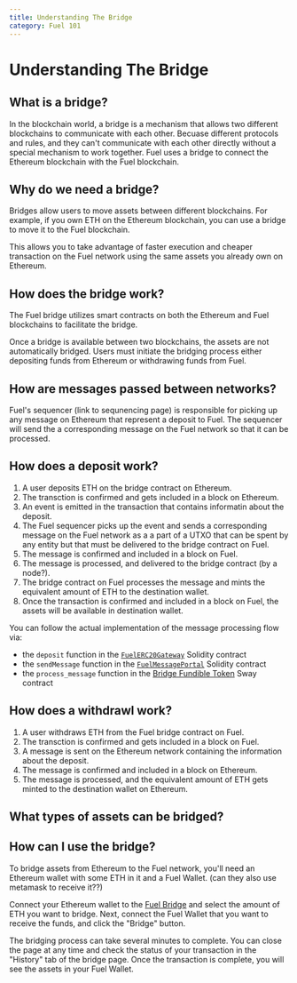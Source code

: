 ```yaml
---
title: Understanding The Bridge
category: Fuel 101
---
```


# Understanding The Bridge

## What is a bridge?

In the blockchain world, a bridge is a mechanism that allows two different blockchains to communicate with each other. Becuase different protocols and rules, and they can't communicate with each other directly without a special mechanism to work together. Fuel uses a bridge to connect the Ethereum blockchain with the Fuel blockchain. 

## Why do we need a bridge?

Bridges allow users to move assets between different blockchains. For example, if you own ETH on the Ethereum blockchain, you can use a bridge to move it to the Fuel blockchain. 

This allows you to take advantage of faster execution and cheaper transaction on the Fuel network using the same assets you already own on Ethereum.

## How does the bridge work?

The Fuel bridge utilizes smart contracts on both the Ethereum and Fuel blockchains to facilitate the bridge.

Once a bridge is available between two blockchains, the assets are not automatically bridged. Users must initiate the bridging process either depositing funds from Ethereum or withdrawing funds from Fuel. 

## How are messages passed between networks?

Fuel's sequencer (link to sequnencing page) is responsible for picking up any message on Ethereum that represent a deposit to Fuel. The sequencer will send the a corresponding message on the Fuel network so that it can be processed.

## How does a deposit work?

1. A user deposits ETH on the bridge contract on Ethereum.
2. The transction is confirmed and gets included in a block on Ethereum.
3. An event is emitted in the transaction that contains informatin about the deposit.
4. The Fuel sequencer picks up the event and sends a corresponding message on the Fuel network as a a part of a UTXO that can be spent by any entity but that must be delivered to the bridge contract on Fuel.
5. The message is confirmed and included in a block on Fuel.
6. The message is processed, and delivered to the bridge contract (by a node?).
7. The bridge contract on Fuel processes the message and mints the equivalent amount of ETH to the destination wallet.
8. Once the transaction is confirmed and included in a block on Fuel, the assets will be available in destination wallet.

You can follow the actual implementation of the message processing flow via:

- the `deposit` function in the [`FuelERC20Gateway`](https://github.com/FuelLabs/fuel-bridge/tree/main/packages/solidity-contracts/contracts/messaging/gateway/FuelERC20Gateway.sol) Solidity contract
- the `sendMessage` function in the [`FuelMessagePortal`](https://github.com/FuelLabs/fuel-bridge/tree/main/packages/solidity-contracts/contracts/fuelchain/FuelMessagePortal.sol) Solidity contract
- the `process_message` function in the [Bridge Fundible Token](https://github.com/FuelLabs/fuel-bridge/tree/main/packages/fungible-token/bridge-fungible-token/src/main.sw) Sway contract

## How does a withdrawl work?

1. A user withdraws ETH from the Fuel bridge contract on Fuel.
2. The transction is confirmed and gets included in a block on Fuel.
3. A message is sent on the Ethereum network containing the information about the deposit.
4. The message is confirmed and included in a block on Ethereum.
5. The message is processed, and the equivalent amount of ETH gets minted to the destination wallet on Ethereum.

## What types of assets can be bridged?



## How can I use the bridge?

To bridge assets from Ethereum to the Fuel network, you'll need an Ethereum wallet with some ETH in it and a Fuel Wallet. (can they also use metamask to receive it??)

Connect your Ethereum wallet to the [Fuel Bridge](https://next-app.fuel.network/bridge) and select the amount of ETH you want to bridge.
Next, connect the Fuel Wallet that you want to receive the funds, and click the "Bridge" button.

The bridging process can take several minutes to complete. You can close the page at any time and check the status of your transaction in the "History" tab of the bridge page. Once the transaction is complete, you will see the assets in your Fuel Wallet.
